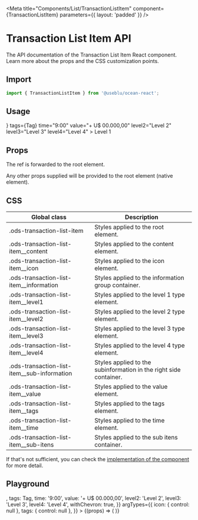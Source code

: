 

<Meta
  title="Components/List/TransactionListItem"
  component={TransactionListItem}
  parameters={{ layout: 'padded' }}
/>

# Transaction List Item API

The API documentation of the Transaction List Item React component. Learn more about the props and the CSS customization points.

## Import

```javascript
import { TransactionListItem } from '@useblu/ocean-react';
```

## Usage

<Canvas withSource="open" withToolbar>
  <Story name="usage">
    <List>
      <TransactionListItem
        icon={<EyeOutline />}
        tags={<Tag>Tag</Tag>}
        time="9:00"
        value="+ U$ 00.000,00"
        level2="Level 2"
        level3="Level 3"
        level4="Level 4"
      >
        Level 1
      </TransactionListItem>
    </List>
  </Story>
</Canvas>

## Props

<ArgsTable of="." />

The ref is forwarded to the root element.

Any other props supplied will be provided to the root element (native element).

## CSS

| Global class                                  | Description                                                       |
| --------------------------------------------- | ----------------------------------------------------------------- |
| .ods-transaction-list-item                    | Styles applied to the root element.                               |
| .ods-transaction-list-item\_\_content         | Styles applied to the content element.                            |
| .ods-transaction-list-item\_\_icon            | Styles applied to the icon element.                               |
| .ods-transaction-list-item\_\_information     | Styles applied to the information group container.                |
| .ods-transaction-list-item\_\_level1          | Styles applied to the level 1 type element.                       |
| .ods-transaction-list-item\_\_level2          | Styles applied to the level 2 type element.                       |
| .ods-transaction-list-item\_\_level3          | Styles applied to the level 3 type element.                       |
| .ods-transaction-list-item\_\_level4          | Styles applied to the level 4 type element.                       |
| .ods-transaction-list-item\_\_sub-information | Styles applied to the subinformation in the right side container. |
| .ods-transaction-list-item\_\_value           | Styles applied to the value element.                              |
| .ods-transaction-list-item\_\_tags            | Styles applied to the tags element.                               |
| .ods-transaction-list-item\_\_time            | Styles applied to the time element.                               |
| .ods-transaction-list-item\_\_sub-itens       | Styles applied to the sub itens container.                        |

If that's not sufficient, you can check the [implementation of the component](https://github.com/ocean-ds/ocean-web/blob/master/packages/ocean-react/src/Tag/Tag.tsx) for more detail.

## Playground

<Canvas>
  <Story
    name="playground"
    args={{
      children: 'Level 1',
      icon: <EyeOutline />,
      tags: <Tag>Tag</Tag>,
      time: '9:00',
      value: '+ U$ 00.000,00',
      level2: 'Level 2',
      level3: 'Level 3',
      level4: 'Level 4',
      withChevron: true,
    }}
    argTypes={{
      icon: { control: null },
      tags: { control: null },
    }}
  >
    {(props) => (
      <List>
        <TransactionListItem {...props} />
      </List>
    )}
  </Story>
</Canvas>
